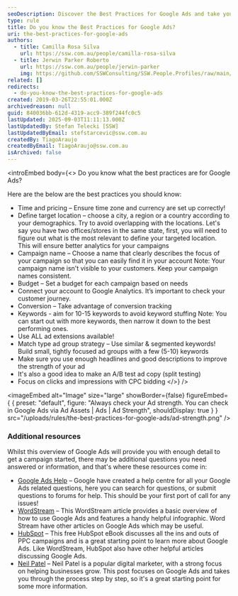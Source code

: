 ```yaml
---
seoDescription: Discover the Best Practices for Google Ads and take your online advertising to the next level!
type: rule
title: Do you know the Best Practices for Google Ads?
uri: the-best-practices-for-google-ads
authors:
  - title: Camilla Rosa Silva
    url: https://ssw.com.au/people/camilla-rosa-silva
  - title: Jerwin Parker Roberto
    url: https://ssw.com.au/people/jerwin-parker
    img: https://github.com/SSWConsulting/SSW.People.Profiles/raw/main/Jerwin-Parker/Images/Jerwin-Parker-Profile.jpg
related: []
redirects:
  - do-you-know-the-best-practices-for-google-ads
created: 2019-03-26T22:55:01.000Z
archivedreason: null
guid: 840036bb-612d-4319-acc9-389f244fc0c5
lastUpdated: 2025-09-03T11:11:13.000Z
lastUpdatedBy: Stefan Telecki [SSW]
lastUpdatedByEmail: stefstarcevic@ssw.com.au
createdBy: TiagoAraujo
createdByEmail: TiagoAraujo@ssw.com.au
isArchived: false
---
```


<introEmbed
  body={<>
Do you know what the best practices are for Google Ads?

Here are the below are the best practices you should know:

* Time and pricing – Ensure time zone and currency are set up correctly!
* Define target location – choose a city, a region or a country according to your demographics. Try to avoid overlapping with the locations. Let's say you have two offices/stores in the same state, first, you will need to figure out what is the most relevant to define your targeted location. This will ensure better analytics for your campaigns
* Campaign name – Choose a name that clearly describes the focus of your campaign so that you can easily find it in your account
Note: Your campaign name isn't visible to your customers. Keep your campaign names consistent.
* Budget – Set a budget for each campaign based on needs
* Connect your account to Google Analytics. It’s important to check your customer journey.
* Conversion – Take advantage of conversion tracking
* Keywords - aim for 10-15 keywords to avoid keyword stuffing
Note: You can start out with more keywords, then narrow it down to the best performing ones.
* Use ALL ad extensions available!
* Match type ad group strategy – Use similar & segmented keywords! Build small, tightly focused ad groups with a few (5-10) keywords
* Make sure you use enough headlines and good descriptions to improve the strength of your ad
* It's also a good idea to make an A/B test ad copy (split testing)
* Focus on clicks and impressions with CPC bidding
  </>}
/>

<imageEmbed
  alt="Image"
  size="large"
  showBorder={false}
  figureEmbed={ {
    preset: "default",
    figure: "Always check your Ad strength. You can check in Google Ads via Ad Assets | Ads | Ad Strength",
    shouldDisplay: true
  } }
  src="/uploads/rules/the-best-practices-for-google-ads/ad-strength.png"
/>


### Additional resources

Whilst this overview of Google Ads will provide you with enough detail to get a campaign started, there may be additional questions you need answered or information, and that's where these resources come in:

* [Google Ads Help](https://support.google.com/google-ads/?hl=en#topic=10286612) – Google have created a help centre for all your Google Ads related questions, here you can search for questions, or submit questions to forums for help. This should be your first port of call for any issues!
* [WordStream](https://www.wordstream.com/how-to-use-google-adwords) – This WordStream article provides a basic overview of how to use Google Ads and features a handy helpful infographic. Word Stream have other articles on Google Ads which may be useful.
* [HubSpot](https://blog.hubspot.com/marketing/google-adwords-ppc) – This free HubSpot eBook discusses all the ins and outs of PPC campaigns and is a great starting point to learn more about Google Ads. Like WordStream, HubSpot also have other helpful articles discussing Google Ads.
* [Neil Patel](https://neilpatel.com/what-is-google-adwords/) – Neil Patel is a popular digital marketer, with a strong focus on helping businesses grow. This post focuses on Google Ads and takes you through the process step by step, so it's a great starting point for some more information.
